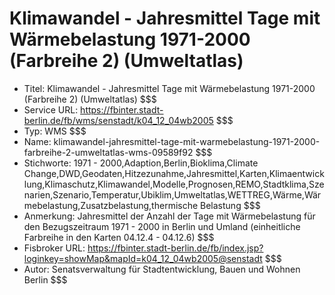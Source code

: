 # Klimawandel - Jahresmittel Tage mit Wärmebelastung 1971-2000 (Farbreihe 2) (Umweltatlas)
- Titel: Klimawandel - Jahresmittel Tage mit Wärmebelastung 1971-2000 (Farbreihe 2) (Umweltatlas) $$$
- Service URL: https://fbinter.stadt-berlin.de/fb/wms/senstadt/k04_12_04wb2005 $$$
- Typ: WMS $$$
- Name: klimawandel-jahresmittel-tage-mit-warmebelastung-1971-2000-farbreihe-2-umweltatlas-wms-09589f92 $$$
- Stichworte: 1971 - 2000,Adaption,Berlin,Bioklima,Climate Change,DWD,Geodaten,Hitzezunahme,Jahresmittel,Karten,Klimaentwicklung,Klimaschutz,Klimawandel,Modelle,Prognosen,REMO,Stadtklima,Szenarien,Szenario,Temperatur,Ubiklim,Umweltatlas,WETTREG,Wärme,Wärmebelastung,Zusatzbelastung,thermische Belastung $$$
- Anmerkung: Jahresmittel der Anzahl der Tage mit Wärmebelastung für den Bezugszeitraum 1971 - 2000 in Berlin und Umland (einheitliche Farbreihe in den Karten 04.12.4 - 04.12.6) $$$
- Fisbroker URL: https://fbinter.stadt-berlin.de/fb/index.jsp?loginkey=showMap&mapId=k04_12_04wb2005@senstadt $$$
- Autor: Senatsverwaltung für Stadtentwicklung, Bauen und Wohnen Berlin $$$
